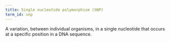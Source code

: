 ```yaml
---
title: Single nucleotide polymorphism (SNP)
term_id: snp
---
```


A variation, between individual organisms, in a single nucleotide that occurs at a specific position in a DNA sequence.
